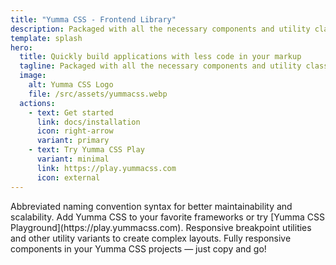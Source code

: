 ```yaml
---
title: "Yumma CSS - Frontend Library"
description: Packaged with all the necessary components and utility classes to facilitate the transition of your applications from development to production.
template: splash
hero:
  title: Quickly build applications with less code in your markup
  tagline: Packaged with all the necessary components and utility classes to facilitate the transition of your applications from development to production.
  image:
    alt: Yumma CSS Logo
    file: /src/assets/yummacss.webp
  actions:
    - text: Get started
      link: docs/installation
      icon: right-arrow
      variant: primary
    - text: Try Yumma CSS Play
      variant: minimal
      link: https://play.yummacss.com
      icon: external
---
```



<CardGrid stagger>
  <Card title="Abbreviated syntax" icon="rocket">
    Abbreviated naming convention syntax for better maintainability and
    scalability.
  </Card>
  <Card title="Integrations" icon="heart">
    Add Yumma CSS to your favorite frameworks or try [Yumma CSS
    Playground](https://play.yummacss.com).
  </Card>
  <Card title="Responsive design" icon="external">
    Responsive breakpoint utilities and other utility variants to create complex
    layouts.
  </Card>
  <Card title="Components" icon="puzzle">
    Fully responsive components in your Yumma CSS projects — just copy and go!
  </Card>
</CardGrid>
